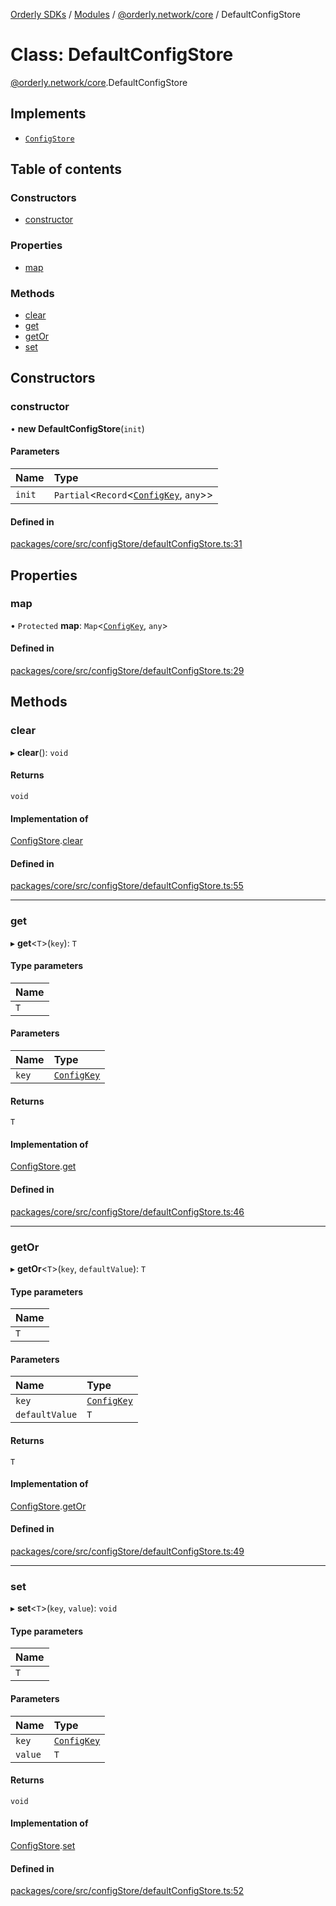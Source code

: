 [Orderly SDKs](/sdks/tech-doc/README) / [Modules](/sdks/tech-doc/modules) / [@orderly.network/core](/sdks/tech-doc/modules/orderly_network_core) / DefaultConfigStore

# Class: DefaultConfigStore

[@orderly.network/core](/sdks/tech-doc/modules/orderly_network_core).DefaultConfigStore

## Implements

- [`ConfigStore`](/sdks/tech-doc/interfaces/orderly_network_core.ConfigStore)

## Table of contents

### Constructors

- [constructor](/sdks/tech-doc/classes/orderly_network_core.DefaultConfigStore#constructor)

### Properties

- [map](/sdks/tech-doc/classes/orderly_network_core.DefaultConfigStore#map)

### Methods

- [clear](/sdks/tech-doc/classes/orderly_network_core.DefaultConfigStore#clear)
- [get](/sdks/tech-doc/classes/orderly_network_core.DefaultConfigStore#get)
- [getOr](/sdks/tech-doc/classes/orderly_network_core.DefaultConfigStore#getor)
- [set](/sdks/tech-doc/classes/orderly_network_core.DefaultConfigStore#set)

## Constructors

### constructor

• **new DefaultConfigStore**(`init`)

#### Parameters

| Name | Type |
| :------ | :------ |
| `init` | `Partial`\<`Record`\<[`ConfigKey`](/sdks/tech-doc/modules/orderly_network_core#configkey), `any`\>\> |

#### Defined in

[packages/core/src/configStore/defaultConfigStore.ts:31](https://github.com/OrderlyNetwork/js-sdk/blob/ba995f2/packages/core/src/configStore/defaultConfigStore.ts#L31)

## Properties

### map

• `Protected` **map**: `Map`\<[`ConfigKey`](../modules/orderly_network_core#configkey), `any`\>

#### Defined in

[packages/core/src/configStore/defaultConfigStore.ts:29](https://github.com/OrderlyNetwork/js-sdk/blob/ba995f2/packages/core/src/configStore/defaultConfigStore.ts#L29)

## Methods

### clear

▸ **clear**(): `void`

#### Returns

`void`

#### Implementation of

[ConfigStore](../interfaces/orderly_network_core.ConfigStore).[clear](../interfaces/orderly_network_core.ConfigStore#clear)

#### Defined in

[packages/core/src/configStore/defaultConfigStore.ts:55](https://github.com/OrderlyNetwork/js-sdk/blob/ba995f2/packages/core/src/configStore/defaultConfigStore.ts#L55)

___

### get

▸ **get**\<`T`\>(`key`): `T`

#### Type parameters

| Name |
| :------ |
| `T` |

#### Parameters

| Name | Type |
| :------ | :------ |
| `key` | [`ConfigKey`](../modules/orderly_network_core#configkey) |

#### Returns

`T`

#### Implementation of

[ConfigStore](../interfaces/orderly_network_core.ConfigStore).[get](../interfaces/orderly_network_core.ConfigStore#get)

#### Defined in

[packages/core/src/configStore/defaultConfigStore.ts:46](https://github.com/OrderlyNetwork/js-sdk/blob/ba995f2/packages/core/src/configStore/defaultConfigStore.ts#L46)

___

### getOr

▸ **getOr**\<`T`\>(`key`, `defaultValue`): `T`

#### Type parameters

| Name |
| :------ |
| `T` |

#### Parameters

| Name | Type |
| :------ | :------ |
| `key` | [`ConfigKey`](../modules/orderly_network_core#configkey) |
| `defaultValue` | `T` |

#### Returns

`T`

#### Implementation of

[ConfigStore](../interfaces/orderly_network_core.ConfigStore).[getOr](../interfaces/orderly_network_core.ConfigStore#getor)

#### Defined in

[packages/core/src/configStore/defaultConfigStore.ts:49](https://github.com/OrderlyNetwork/js-sdk/blob/ba995f2/packages/core/src/configStore/defaultConfigStore.ts#L49)

___

### set

▸ **set**\<`T`\>(`key`, `value`): `void`

#### Type parameters

| Name |
| :------ |
| `T` |

#### Parameters

| Name | Type |
| :------ | :------ |
| `key` | [`ConfigKey`](../modules/orderly_network_core#configkey) |
| `value` | `T` |

#### Returns

`void`

#### Implementation of

[ConfigStore](../interfaces/orderly_network_core.ConfigStore).[set](../interfaces/orderly_network_core.ConfigStore#set)

#### Defined in

[packages/core/src/configStore/defaultConfigStore.ts:52](https://github.com/OrderlyNetwork/js-sdk/blob/ba995f2/packages/core/src/configStore/defaultConfigStore.ts#L52)
